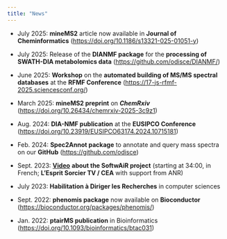 ```yaml
---
title: "News"
---
```


-   July 2025: **mineMS2** article now available in **Journal of Cheminformatics** (<https://doi.org/10.1186/s13321-025-01051-y>)

-   July 2025: Release of the **DIANMF package** for the **processing of SWATH-DIA metabolomics data** (<https://github.com/odisce/DIANMF/>)

-   June 2025: **Workshop** on the **automated building of MS/MS spectral databases** at the **RFMF Conference** (<https://17-js-rfmf-2025.sciencesconf.org/>)

-   March 2025: **mineMS2 preprint** on ***ChemRxiv*** (<https://doi.org/10.26434/chemrxiv-2025-3c9z1>)

-   Aug. 2024: **DIA-NMF publication** at the **EUSIPCO Conference** (<https://doi.org/10.23919/EUSIPCO63174.2024.10715181>)

-   Feb. 2024: **Spec2Annot package** to annotate and query mass spectra on our **GitHub** (<https://github.com/odisce>)

-   Sept. 2023: [**Video**](https://www.youtube.com/watch?v=5lEj7vzT1OU) **about the SoftwAiR project** (starting at 34:00, in French; **L'Esprit Sorcier TV / CEA** with support from ANR)

-   July 2023: **Habilitation à Diriger les Recherches** in computer sciences

-   Sept. 2022: **phenomis package** now available on **Bioconductor** (<https://bioconductor.org/packages/phenomis/>)

-   Jan. 2022: **ptairMS publication** in Bioinformatics (<https://doi.org/10.1093/bioinformatics/btac031>)
